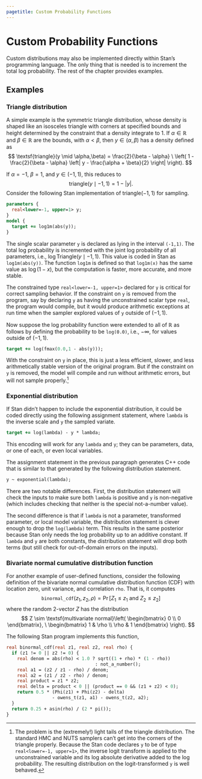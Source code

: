 ```yaml
---
pagetitle: Custom Probability Functions
---
```


# Custom Probability Functions  {#custom-probability-functions.chapter}

Custom distributions may also be implemented directly within Stan's
programming language.  The only thing that is needed is to increment
the total log probability.  The rest of the chapter provides examples.

## Examples

### Triangle distribution {-}

A simple example is the symmetric triangle distribution,
whose density is shaped like an isosceles triangle with corners at
specified bounds and height determined by the constraint that a
density integrate to 1.  If $\alpha \in \mathbb{R}$ and $\beta \in \mathbb{R}$
are the bounds, with $\alpha < \beta$, then $y \in (\alpha,\beta)$ has
a density defined as
$$
\textsf{triangle}(y \mid \alpha,\beta)
=
\frac{2}{\beta - \alpha}
\
\left(
1 -
\frac{2}{\beta - \alpha}
\left|
y - \frac{\alpha + \beta}{2}
\right|
\right).
$$

If $\alpha = -1$, $\beta = 1$, and $y \in (-1,1)$, this reduces to
$$
\textsf{triangle}(y \mid -1,1) = 1 - |y|.
$$
Consider the following Stan implementation of
$\textsf{triangle}(-1,1)$ for sampling.


```stan
parameters {
  real<lower=-1, upper=1> y;
}
model {
  target += log1m(abs(y));
}
```

The single scalar parameter `y` is declared as lying in the
interval `(-1,1)`.  The total log probability is
incremented with the joint log probability of all parameters, i.e.,
$\log \mathsf{Triangle}(y \mid -1,1)$.  This value is coded in Stan as
`log1m(abs(y))`.  The function `log1m` is defined so
that `log1m(x)` has the same value as $\log(1-x)$, but the
computation is faster, more accurate, and more stable.

The constrained type `real<lower=-1, upper=1>` declared for `y` is
critical for correct sampling behavior.  If the constraint on `y`
is removed from the program, say by declaring `y` as having the
unconstrained scalar type `real`, the program would compile, but
it would produce arithmetic exceptions at run time when the sampler
explored values of `y` outside of $(-1,1)$.

Now suppose the log probability function were extended to all of
$\mathbb{R}$ as follows by defining the probability to be `log(0.0)`,
i.e., $-\infty$, for values outside of $(-1,1)$.

```stan
target += log(fmax(0.0,1 - abs(y)));
```

With the constraint on `y` in place, this is just a less
efficient, slower, and less arithmetically stable version of the
original program.  But if the constraint on `y` is removed,
the model will compile and run without arithmetic errors, but will not
sample properly.^[The problem is the (extremely!) light tails of the triangle distribution.  The standard HMC and NUTS samplers can't get into the corners of the triangle properly.  Because the Stan code declares `y` to be of type `real<lower=-1, upper=1>`, the inverse logit transform is applied to the unconstrained variable and its log absolute derivative added to the log probability.  The resulting distribution on the logit-transformed `y` is well behaved.]

### Exponential distribution {-}

If Stan didn't happen to include the exponential distribution, it
could be coded directly using the following assignment statement,
where `lambda` is the inverse scale and `y` the sampled
variate.

```stan
target += log(lambda) - y * lambda;
```

This encoding will work for any `lambda` and `y`; they can
be parameters, data, or one of each, or even local variables.

The assignment statement in the previous paragraph generates
C++ code that is  similar to that generated by the following
distribution statement.

```stan
y ~ exponential(lambda);
```

There are two notable differences.  First, the distribution statement will
check the inputs to make sure both `lambda` is positive and
`y` is non-negative (which includes checking that neither is the
special not-a-number value).

The second difference is that if `lambda` is not a parameter,
transformed parameter, or local model variable, the distribution statement
is clever enough to drop the `log(lambda)` term.  This results in
the same posterior because Stan only needs the log probability up to
an additive constant.  If `lambda` and `y` are both
constants, the distribution statement will drop both terms (but still
check for out-of-domain errors on the inputs).

### Bivariate normal cumulative distribution function {-}

For another example of user-defined functions, consider the following
definition of the bivariate normal cumulative distribution function
(CDF) with location zero, unit variance, and correlation `rho`.
That is, it computes
$$
\texttt{binormal}\mathtt{\_}\texttt{cdf}(z_1, z_2, \rho) = \Pr[Z_1 \leq z_1 \text{ and } Z_2 \leq z_2]
$$
where the random 2-vector $Z$ has the distribution
$$
Z \sim \textsf{multivariate normal}\left(
\begin{bmatrix}
0 \\
0
\end{bmatrix}, \
\begin{bmatrix}
1 & \rho
\\
\rho & 1
\end{bmatrix}
\right).
$$

The following Stan program implements this function,

```stan
real binormal_cdf(real z1, real z2, real rho) {
  if (z1 != 0 || z2 != 0) {
    real denom = abs(rho) < 1.0 ? sqrt((1 + rho) * (1 - rho))
                                 : not_a_number();
    real a1 = (z2 / z1 - rho) / denom;
    real a2 = (z1 / z2 - rho) / denom;
    real product = z1 * z2;
    real delta = product < 0 || (product == 0 && (z1 + z2) < 0);
    return 0.5 * (Phi(z1) + Phi(z2) - delta)
                 - owens_t(z1, a1) - owens_t(z2, a2);
  }
  return 0.25 + asin(rho) / (2 * pi());
}
```

